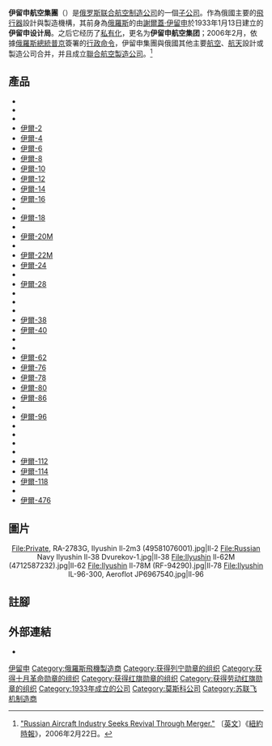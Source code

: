 {{Refimprove|time=2019-04-17T14:35:23+00:00}}
{{Trivia|time=2019-04-17T14:35:23+00:00}}
{{noteTA
|G1=Military
|1=zh:普京; zh-hans:普京; zh-tw:普亭; zh-hk:普京;
|2=zh:航天; zh-cn:航天; zh-tw:航太; zh-hk:航天;
|3=zh-hans:伊尔; zh-hant:伊爾; zh-tw:伊留申;
}}
{{Infobox_Company
|company_name = 伊留申航空集團
|company_logo = [[文件:Ilyushinlogo.jpg|文件:Ilyushinlogo.jpg]]
|company_type = 合股公司
|company_slogan =
|foundation = 1933年1月13日
|location = {{RUS}}[[莫斯科|莫斯科]]
|key_people = [[谢尔盖·伊留申|谢尔盖·伊留申]]（创建者）
|num_employees =
|industry = [[航空|航空]]与[[军事工业|军事工业]]
|products = [[军用航空器|军用航空器]]、[[民用航空|民用航空器]]
|parent = [[联合航空制造公司|联合航空制造公司]]
|revenue =
|homepage = [http://www.ilyushin.org/ 官方網站]
}}

'''伊留申航空集團'''（{{lang-ru|'''Авиационный комплекс имени С. В. Ильюшина'''}}）是[[俄罗斯|俄罗斯]][[联合航空制造公司|联合航空制造公司]]的一個[[子公司|子公司]]。作為俄國主要的[[飛行器|飛行器]]設計與製造機構，其前身為[[俄羅斯|俄羅斯]]的由[[謝爾蓋·伊留申|謝爾蓋·伊留申]]於1933年1月13日建立的'''伊留申设计局'''。之后它经历了[[私有化|私有化]]，更名为'''伊留申航空集团'''；2006年2月，依據[[俄羅斯總統|俄羅斯總統]][[弗拉基米爾·弗拉基米羅維奇·普京|普京]]簽署的[[行政命令|行政命令]]，伊留申集團與俄國其他主要[[航空|航空]]、[[航天|航天]]設計或製造公司合并，并且成立[[聯合航空製造公司|聯合航空製造公司]]。<ref>[http://www.nytimes.com/2006/02/22/business/worldbusiness/22air.html?_r=1&oref=login "Russian Aircraft Industry Seeks Revival Through Merger."] {{Wayback|url=http://www.nytimes.com/2006/02/22/business/worldbusiness/22air.html?_r=1&oref=login |date=20151107070040 }}〔[[英文|英文]]〕《[[紐約時報|紐約時報]]》，2006年2月22日。</ref>

== 產品 ==
*{{tsl|en|Ilyushin I-21|I-21}}
*{{tsl|en|Ilyushin DB-4|DB-4}}
*{{tsl|en|Ilyushin Il-1|伊尔-1}}
*[[伊爾-2攻擊機|伊爾-2]]
*[[伊爾-4|伊爾-4]]
*[[伊爾-6_(伊留申)|伊爾-6]]
*[[伊留申_Il-8|伊爾-8]]
*[[伊爾-10攻擊機|伊爾-10]]
*[[伊爾-12|伊爾-12]]
*[[伊爾-14|伊爾-14]]
*[[伊爾-16|伊爾-16]]
*{{tsl|en|Ilyushin Il-18 (1946)|伊爾-18 (1946)}}
*[[伊爾-18|伊爾-18]]
*{{tsl|en|Ilyushin Il-20 (1948)|伊爾-20}}
*[[伊爾-18|伊爾-20M]]
*{{tsl|en|Ilyushin Il-22|伊爾-22}}
*[[伊爾-18|伊爾-22M]]
*[[伊爾-18|伊爾-24]]
*{{tsl|en|Ilyushin Il-26|伊爾-26}}
*[[伊爾-28|伊爾-28]]
*{{tsl|en|Ilyushin Il-30|伊爾-30}}
*{{tsl|en|Ilyushin Il-32|伊爾-32}}
*{{tsl|en|Ilyushin Il-32|伊爾-34}}
*[[伊爾-38|伊爾-38]]
*[[伊爾-40|伊爾-40]]
*{{tsl|en|Ilyushin Il-46|伊爾-46}}
*{{tsl|en|Ilyushin Il-54|伊爾-54}}
*[[伊爾-62|伊爾-62]]
*[[伊爾-76|伊爾-76]]
*[[伊爾-78|伊爾-78]]
*[[伊爾-80|伊爾-80]]
*[[伊爾-86|伊爾-86]]
*{{tsl|en|Ilyushin Il-90|伊爾-90}}
*[[伊爾-96|伊爾-96]]
*{{tsl|en|Ilyushin Il-102|伊爾-102}}
*{{tsl|en|Ilyushin Il-103|伊爾-103}}
*{{tsl|en|Ilyushin Il-106|伊爾-106}}
*{{tsl|en|Ilyushin Il-108|伊爾-108}}
*[[伊爾-112|伊爾-112]]
*[[伊爾-114|伊爾-114]]
*[[伊爾-18|伊爾-118]]
*{{tsl|en|Ilyushin Il-276|伊爾-276}}
*[[伊爾-76#種別|伊爾-476]]

== 圖片 ==
<center>
<gallery widths="160px" heights="120px">
File:Private, RA-2783G, Ilyushin Il-2m3 (49581076001).jpg|Il-2
File:Russian Navy Ilyushin Il-38 Dvurekov-1.jpg|Il-38
File:Ilyushin Il-62M (4712587232).jpg|Il-62
File:Ilyushin Il-78M (RF-94290).jpg|Il-78
File:Ilyushin IL-96-300, Aeroflot JP6967540.jpg|Il-96
</gallery>
</center>

==註腳==
{{reflist}}

==外部連結==
{{commons category|Ilyushin}}
* {{官网|http://www.ilyushin.org/}}

{{Ilyushin aircraft}}
{{United Aircraft Building Corporation}}
{{蘇聯航空設計局}}
{{airlistbox}}

{{DEFAULTSORT:Ilyushin}}
[[Category:伊留申|]]
[[Category:俄羅斯飛機製造商|Category:俄羅斯飛機製造商]]
[[Category:获得列宁勋章的组织|Category:获得列宁勋章的组织]]
[[Category:获得十月革命勋章的组织|Category:获得十月革命勋章的组织]]
[[Category:获得红旗勋章的组织|Category:获得红旗勋章的组织]]
[[Category:获得劳动红旗勋章的组织|Category:获得劳动红旗勋章的组织]]
[[Category:1933年成立的公司|Category:1933年成立的公司]]
[[Category:莫斯科公司|Category:莫斯科公司]]
[[Category:苏联飞机制造商|Category:苏联飞机制造商]]